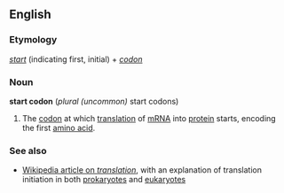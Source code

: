 ==English==
===Etymology===
''[[start]]'' (indicating first, initial) + ''[[codon]]''
===Noun===
'''start codon''' (''plural (uncommon)'' start codons)
# The [[codon]] at which [[Wikipedia:Translation (genetics)|translation]] of [[mRNA]] into [[protein]] starts, encoding the first [[amino acid]].
===See also===
* [[Wikipedia:Translation (genetics)|Wikipedia article on ''translation'']], with an explanation of translation initiation in both [[prokaryote]]s and [[eukaryote]]s